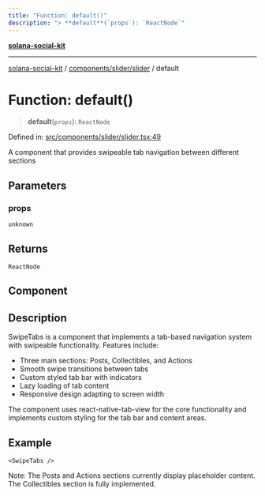 ```yaml
---
title: "Function: default()"
description: "> **default**(`props`): `ReactNode`"
---
```


[**solana-social-kit**](../../../../README.mdx)

***

[solana-social-kit](../../../../README.mdx) / [components/slider/slider](../README.mdx) / default

# Function: default()

> **default**(`props`): `ReactNode`

Defined in: [src/components/slider/slider.tsx:49](https://github.com/SendArcade/solana-app-kit/blob/bd4b3556b8f469c27ebb06f4df65b3a36b43ba3b/src/components/slider/slider.tsx#L49)

A component that provides swipeable tab navigation between different sections

## Parameters

### props

`unknown`

## Returns

`ReactNode`

## Component

## Description

SwipeTabs is a component that implements a tab-based navigation system with
swipeable functionality. Features include:
- Three main sections: Posts, Collectibles, and Actions
- Smooth swipe transitions between tabs
- Custom styled tab bar with indicators
- Lazy loading of tab content
- Responsive design adapting to screen width

The component uses react-native-tab-view for the core functionality and
implements custom styling for the tab bar and content areas.

## Example

```tsx
<SwipeTabs />
```

Note: The Posts and Actions sections currently display placeholder content.
The Collectibles section is fully implemented.
